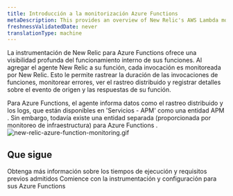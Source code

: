 ```yaml
---
title: Introducción a la monitorización Azure Functions
metaDescription: This provides an overview of New Relic's AWS Lambda monitoring and details how to link your accounts.
freshnessValidatedDate: never
translationType: machine
---
```


La instrumentación de New Relic para Azure Functions ofrece una visibilidad profunda del funcionamiento interno de sus funciones. Al agregar el agente New Relic a su función, cada invocación es monitoreada por New Relic. Esto le permite rastrear la duración de las invocaciones de funciones, monitorear errores, ver el rastreo distribuido y registrar detalles sobre el evento de origen y las respuestas de su función.

<Callout variant="important">
  Para Azure Functions, el agente informa datos como el rastreo distribuido y los logs, que están disponibles en &apos;Servicios - APM&apos; como una entidad APM . Sin embargo, todavía existe una entidad separada (proporcionada por monitoreo de infraestructura) para Azure Functions .
</Callout>

<img title="azure_function_monitoring.gif" alt="new-relic-azure-function-monitoring.gif" src="/images/azure_function_monitoring.gif" />

## Que sigue

<DocTiles>
  <DocTile title="Compatibility and requirements" path="/docs/serverless-function-monitoring/azure-function-monitoring/compatibility-requirement-azure-monitoring">Obtenga más información sobre los tiempos de ejecución y requisitos previos admitidos</DocTile> <DocTile title="Install and configure Azure Functions monitoring" path="/docs/serverless-function-monitoring/azure-function-monitoring/install-serverless-azure-monitoring">Comience con la instrumentación y configuración para sus Azure Functions</DocTile>
</DocTiles>